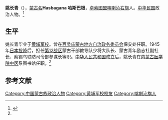 '''姚长青'''（{{bd|？||？|}}），[[蒙古族人名|蒙古名]]'''Hasbagana 哈斯巴根'''，[[卓索图盟|卓索图盟]][[喀喇沁右旗|喀喇沁右旗]]人。[[中华民国|中华民国]]政治人物。<ref name=nmgqqw>{{Cite web |url=http://www.nmqq.gov.cn/fagui/ShowArticle.asp?ArticleID=2423 |title=（史海钩沉）察哈尔省盟旗文化福利委员会，内蒙古地方志2004年第1期 |access-date=2013-04-10 |archive-date=2015-06-17 |archive-url=https://web.archive.org/web/20150617082022/http://www.nmqq.gov.cn/fagui/ShowArticle.asp?ArticleID=2423 |dead-url=no }}</ref>

==生平==
姚长青毕业于[[黄埔军校|黄埔军校]]。曾在[[百灵庙|百灵庙]][[蒙古地方自治政务委员会|蒙古地方自治政务委员会]]保安处任职。1945年[[日本投降|日本投降]]后，担任[[抗日战争第十二战区|第12战区]]蒙古干部教导队少将大队长、蒙古青年励志社副社长、察锡乌联防司令部参谋长等职。[[中华人民共和国|中华人民共和国]]成立后，姚长青在[[内蒙古医学院|内蒙古医学院]][[中医|中医]]系图书馆任职。<ref name=nmgqqw/>

==参考文献==
{{reflist}}

[[Category:中国蒙古族政治人物|Category:中国蒙古族政治人物]]
[[Category:黄埔军校校友|Category:黄埔军校校友]]
[[Category:喀喇沁旗人|Category:喀喇沁旗人]]